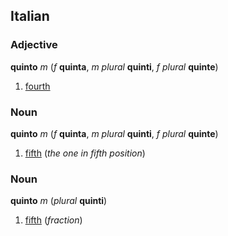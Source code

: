 ==Italian==
===Adjective===
'''quinto''' ''m'' (''f'' '''quinta''', ''m plural'' '''quinti''', ''f plural'' '''quinte''')

#[[fourth]]

===Noun===
'''quinto''' ''m'' (''f'' '''quinta''', ''m plural'' '''quinti''', ''f plural'' '''quinte''')

#[[fifth]] (''the one in fifth position'')

===Noun===
'''quinto''' ''m'' (''plural'' '''quinti''')

#[[fifth]] (''fraction'')
